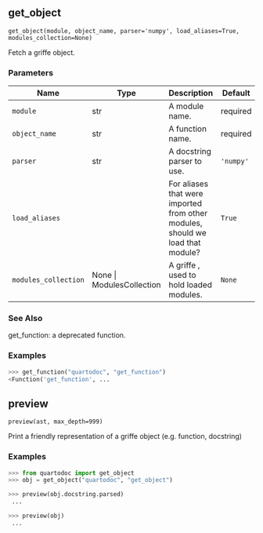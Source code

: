 ## get_object { #get_object }

`get_object(module, object_name, parser='numpy', load_aliases=True, modules_collection=None)`

Fetch a griffe object.

### Parameters

| Name                 | Type                      | Description                                                                        | Default   |
|----------------------|---------------------------|------------------------------------------------------------------------------------|-----------|
| `module`             | str                       | A module name.                                                                     | required  |
| `object_name`        | str                       | A function name.                                                                   | required  |
| `parser`             | str                       | A docstring parser to use.                                                         | `'numpy'` |
| `load_aliases`       |                           | For aliases that were imported from other modules, should we load that module?     | `True`    |
| `modules_collection` | None \| ModulesCollection | A griffe [](`~griffe.collections.ModulesCollection`), used to hold loaded modules. | `None`    |

### See Also

get_function: a deprecated function.

### Examples

```python
>>> get_function("quartodoc", "get_function")
<Function('get_function', ...
```

## preview { #preview }

`preview(ast, max_depth=999)`

Print a friendly representation of a griffe object (e.g. function, docstring)

### Examples

```python
>>> from quartodoc import get_object
>>> obj = get_object("quartodoc", "get_object")
```

```python
>>> preview(obj.docstring.parsed)
 ...
```

```python
>>> preview(obj)
 ...
```